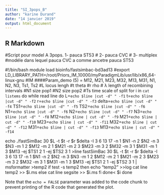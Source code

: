 ```yaml
---
title: "SI_3pops_B"
author: "karine Durand"
date: "14 janvier 2019"
output: html_document
---
```



## R Markdown

#Script pour model A 3pops.  1- pauca ST53
#                            2- pauca CVC
#                            3- multiplex
#modéle dans lequel pauca CVC a comme ancetre pauca ST53       

#!/bin/bash
module load bioinfo/fastsimbac-bd3ad13
#export LD_LIBRARY_PATH=/root/Priors_IM_10000/myParadigmLib/usr/lib/x86_64-linux-gnu
#IM
####Param_demo (5) =  M12, M21, M23, M32, M13, M31, N1, N2, N3, Ts1, Ts2
#L locus lengh
#t theta
#r rho
# λ length of recombining intervals
#N1 size pop1
#N2 size pop2
#Ts time scale of split
for i in `cat listems`
do while read line 
do L=`echo $line |cut -d" " -f1`
t=`echo $line |cut -d" " -f2`
r=`echo $line |cut -d" " -f3`
delta=`echo $line |cut -d" " -f4`
TS1=`echo $line |cut -d" " -f5`
TS2=`echo $line |cut -d" " -f6`
N1=`echo $line |cut -d" " -f6`
N2=`echo $line |cut -d" " -f7`
N3=`echo $line |cut -d" " -f8`
M12=`echo $line | cut -d" " -f9`
M21=`echo $line | cut -d" " -f10`
M23=`echo $line | cut -d" " -f11`
M32=`echo $line | cut -d" " -f12`
M31=`echo $line | cut -d" " -f13`
M13=`echo $line | cut -d" " -f14`

echo ./fastSimBac 30 $L  -t $t -r $r $delta  -I 3 6 13 17  -n 1 $N1 -n 2 $N2 -n 3 $N3   -m  1 2  $M12  -m  2 1  $M21  -m  2 3 $M23  -m  3 2   $M32  -m  3 1 $M31  -m  1 3   $M13 -ej $TS1 2 1 -ej $TS2 3 1   >line
   fastSimBac 30 $L  -t $t -r $r $delta  -I 3 6 13 17  -n 1 $N1 -n 2 $N2 -n 3 $N3   -m  1 2  $M12  -m  2 1  $M21  -m  2 3 $M23  -m  3 2   $M32  -m  3 1 $M31  -m  1 3   $M13  -ej $TS1 2 1 -ej $TS2 3 1 | msformatter >temp2 
if test -s temp2
then 
echo "temp2" >>log
cat  line temp2  >> $i.ms
else
cat line segsite >>  $i.ms
fi
done< $i
done


Note that the `echo = FALSE` parameter was added to the code chunk to prevent printing of the R code that generated the plot.
